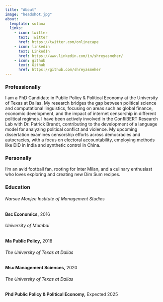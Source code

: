 ```yaml
---
title: "About"
image: "headshot.jpg"
about:
  template: solana
  links:
    - icon: twitter
      text: Twitter
      href: https://twitter.com/onlinecape
    - icon: linkedin
      text: LinkedIn
      href: https://www.linkedin.com/in/shreyasmeher/
    - icon: github
      text: Github
      href: https://github.com/shreyasmeher
---
```

### Professionally

I am a PhD Candidate in Public Policy & Political Economy at the University of Texas at Dallas. My research bridges the gap between political science and computational linguistics, focusing on areas such as global finance, economic development, and the impact of internet censorship in different political regimes. I have been actively involved in the ConfliBERT Research Lab with Dr. Patrick Brandt, contributing to the development of a language model for analyzing political conflict and violence. My upcoming dissertation examines censorship efforts across democracies and autocracies, with a focus on electoral accountability, employing methods like DID in India and synthetic control in China.

### Personally

I'm an avid football fan, rooting for Inter Milan, and a culinary enthusiast who loves exploring and creating new Dim Sum recipes.

### Education

###### Narsee Monjee Institute of Management Studies
**Bsc Economics,** 2016

###### University of Mumbai
**Ma Public Policy,** 2018

###### The University of Texas at Dallas
**Msc Management Sciences,** 2020

###### The University of Texas at Dallas
**Phd Public Policy & Political Economy,** Expected 2025
